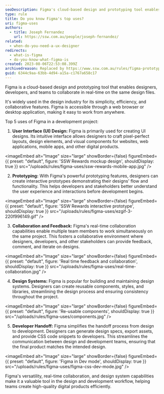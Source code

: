 ```yaml
---
seoDescription: Figma's cloud-based design and prototyping tool enables real-time collaboration on UI designs, prototypes, and design systems for efficient development projects.
type: rule
title: Do you know Figma's top uses?
uri: figma-uses
authors:
  - title: Joseph Fernandez
    url: https://ssw.com.au/people/joseph-fernandez/
related:
  - when-do-you-need-a-ux-designer
redirects:
  - what-is-figma
  - do-you-know-what-figma-is
created: 2023-08-06T22:53:08.399Z
archivedreason: Replaced by https://www.ssw.com.au/rules/figma-prototypes
guid: 6344c9aa-63bb-4d94-a15a-c1767a658c17
---
```


Figma is a cloud-based design and prototyping tool that enables designers, developers, and teams to collaborate in real-time on the same design files.
<youtubeEmbed url="https://www.youtube.com/embed/PaPIsyO1t3Q?si=WKI5lgm97260OFmD" description="Video: What is Figma? (5 min)" />

It's widely used in the design industry for its simplicity, efficiency, and collaborative features. Figma is accessible through a web browser or desktop application, making it easy to work from anywhere.

Top 5 uses of Figma in a development project:

1. **User Interface (UI) Design:** Figma is primarily used for creating UI designs. Its intuitive interface allows designers to craft pixel-perfect layouts, design elements, and visual components for websites, web applications, mobile apps, and other digital products.

   
<imageEmbed
  alt="Image"
  size="large"
  showBorder={false}
  figureEmbed={{
    preset: "default",
    figure: 'SSW Rewards mockup design',
    shouldDisplay: true
  }}
  src="/uploads/rules/figma-uses/ssw-rewards-mobile-app.jpg"
/>

2. **Prototyping:** With Figma's powerful prototyping features, designers can create interactive prototypes demonstrating their designs' flow and functionality. This helps developers and stakeholders better understand the user experience and interactions before development begins.

   
<imageEmbed
  alt="Image"
  size="large"
  showBorder={false}
  figureEmbed={{
    preset: "default",
    figure: 'SSW Rewards interactive prototype',
    shouldDisplay: true
  }}
  src="/uploads/rules/figma-uses/ezgif-3-220f996149.gif"
/>

3. **Collaboration and Feedback:** Figma's real-time collaboration capabilities enable multiple team members to work simultaneously on the same project. This fosters a collaborative environment where designers, developers, and other stakeholders can provide feedback, comment, and iterate on designs.

   
<imageEmbed
  alt="Image"
  size="large"
  showBorder={false}
  figureEmbed={{
    preset: "default",
    figure: 'Real time feedback and collaboration',
    shouldDisplay: true
  }}
  src="/uploads/rules/figma-uses/real-time-collaboration.jpg"
/>

4. **Design Systems:** Figma is popular for building and maintaining design systems. Designers can create reusable components, styles, and libraries, streamlining the design process and ensuring consistency throughout the project.

   
<imageEmbed
  alt="Image"
  size="large"
  showBorder={false}
  figureEmbed={{
    preset: "default",
    figure: 'Re-usable components',
    shouldDisplay: true
  }}
  src="/uploads/rules/figma-uses/components.jpg"
/>

5. **Developer Handoff:** Figma simplifies the handoff process from design to development. Designers can generate design specs, export assets, and provide CSS code snippets to developers. This streamlines the communication between design and development teams, ensuring that the final product matches the intended design.

   
<imageEmbed
  alt="Image"
  size="large"
  showBorder={false}
  figureEmbed={{
    preset: "default",
    figure: 'Figma in Dev mode',
    shouldDisplay: true
  }}
  src="/uploads/rules/figma-uses/figma-css-dev-mode.jpg"
/>

Figma's versatility, real-time collaboration, and design system capabilities make it a valuable tool in the design and development workflow, helping teams create high-quality digital products efficiently.